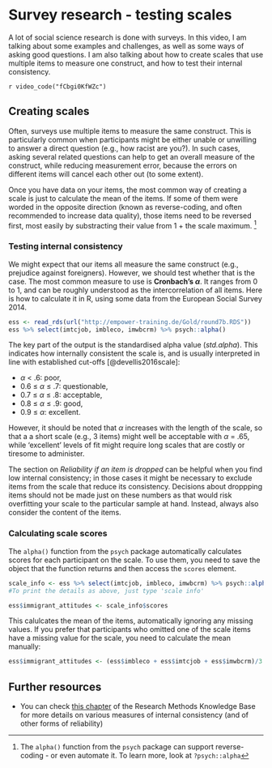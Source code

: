# Survey research - testing scales

A lot of social science research is done with surveys. In this video, I am talking about some examples and challenges, as well as some ways of asking good questions. I am also talking about how to create scales that use multiple items to measure one construct, and how to test their internal consistency.

`r video_code("fCbgi0KfWZc")`

## Creating scales

Often, surveys use multiple items to measure the same construct. This is particularly common when participants might be either unable or unwilling to answer a direct question (e.g., how racist are you?). In such cases, asking several related questions can help to get an overall measure of the construct, while reducing measurement error, because the errors on different items will cancel each other out (to some extent).

Once you have data on your items, the most common way of creating a scale is just to calculate the mean of the items. If some of them were worded in the opposite direction (known as reverse-coding, and often recommended to increase data quality), those items need to be reversed first, most easily by substracting their value from 1 + the scale maximum. ^[The `alpha()` function from the `psych` package can support reverse-coding - or even automate it. To learn more, look at `?psych::alpha`]

### Testing internal consistency

We might expect that our items all measure the same construct (e.g., prejudice against foreigners). However, we should test whether that is the case. The most common measure to use is **Cronbach's $\alpha$**. It ranges from 0 to 1, and can be roughly understood as the intercorrelation of all items. Here is how to calculate it in R, using some data from the European Social Survey 2014.

```r
ess <- read_rds(url("http://empower-training.de/Gold/round7b.RDS"))
ess %>% select(imtcjob, imbleco, imwbcrm) %>% psych::alpha()
```

The key part of the output is the standardised alpha value (*std.alpha*). This indicates how internally consistent the scale is, and is usually interpreted in line with established cut-offs [@devellis2016scale]:

* $\alpha$ < .6:  poor,  
* 0.6 &le; $\alpha$ &le; .7:  questionable,
* 0.7 &le; $\alpha$ &le; .8:  acceptable,
* 0.8 &le; $\alpha$ &le; .9:  good,
* 0.9 &le; $\alpha$:  excellent.

However, it should be noted that $\alpha$ increases with the length of the scale, so that a a short scale (e.g., 3 items) might well be acceptable with $\alpha$ = .65, while 'excellent' levels of fit might require long scales that are costly or tiresome to administer.

The section on *Reliability if an item is dropped* can be helpful when you find low internal consistency; in those cases it might be necessary to exclude items from the scale that reduce its consistency. Decisions about droppping items should not be made just on these numbers as that would risk overfitting your scale to the particular sample at hand. Instead, always also consider the content of the items.

### Calculating scale scores

The `alpha()` function from the `psych` package automatically calculates scores for each participant on the scale. To use them, you need to save the object that the function returns and then access the `scores` element.

```r
scale_info <- ess %>% select(imtcjob, imbleco, imwbcrm) %>% psych::alpha()
#To print the details as above, just type 'scale info'

ess$immigrant_attitudes <- scale_info$scores

```

This calulcates the mean of the items, automatically ignoring any missing values. If you prefer that participants who omitted one of the scale items have a missing value for the scale, you need to calculate the mean manually:

```r
ess$immigrant_attitudes <- (ess$imbleco + ess$imtcjob + ess$imwbcrm)/3
```


## Further resources

* You can check [this chapter](https://socialresearchmethods.net/kb/types-of-reliability/#internal-consistency-reliability){target="_blank"} of the Research Methods Knowledge Base for more details on various measures of internal consistency (and of other forms of reliability)